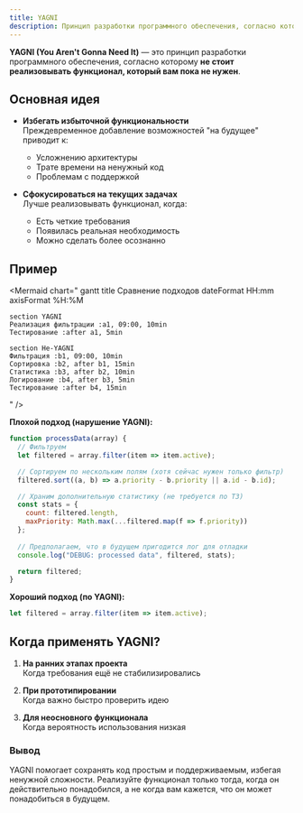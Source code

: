 ```yaml
---
title: YAGNI
description: Принцип разработки программного обеспечения, согласно которому не стоит реализовывать функционал, который вам пока не нужен.
---
```


**YAGNI (You Aren't Gonna Need It)** — это принцип разработки программного обеспечения, согласно которому **не стоит реализовывать функционал, который вам пока не нужен**.
## Основная идея

<Mermaid
  chart="
flowchart TD
  A[Разработчик] -->|'Наверное, это пригодится'| B[Добавляет лишний код]
  B --> C[Усложнение системы]
  C --> D[Больше багов]
  D --> E[Труднее поддерживать]
  style A fill:#e6f3ff,color:#000
  style B fill:#ffe6e6,color:#000
"
/>

- **Избегать избыточной функциональности**  
  Преждевременное добавление возможностей "на будущее" приводит к:
  - Усложнению архитектуры
  - Трате времени на ненужный код
  - Проблемам с поддержкой

- **Сфокусироваться на текущих задачах**  
  Лучше реализовывать функционал, когда:
  - Есть четкие требования
  - Появилась реальная необходимость
  - Можно сделать более осознанно

## Пример

<Mermaid
  chart="
gantt
    title Сравнение подходов
    dateFormat  HH:mm
    axisFormat %H:%M
    
    section YAGNI
    Реализация фильтрации :a1, 09:00, 10min
    Тестирование :after a1, 5min
    
    section Не-YAGNI
    Фильтрация :b1, 09:00, 10min
    Сортировка :b2, after b1, 15min
    Статистика :b3, after b2, 10min
    Логирование :b4, after b3, 5min
    Тестирование :after b4, 15min
"
/>

**Плохой подход (нарушение YAGNI):**
```javascript
function processData(array) {
  // Фильтруем
  let filtered = array.filter(item => item.active);

  // Сортируем по нескольким полям (хотя сейчас нужен только фильтр)
  filtered.sort((a, b) => a.priority - b.priority || a.id - b.id);

  // Храним дополнительную статистику (не требуется по ТЗ)
  const stats = {
    count: filtered.length,
    maxPriority: Math.max(...filtered.map(f => f.priority))
  };
  
  // Предполагаем, что в будущем пригодится лог для отладки
  console.log("DEBUG: processed data", filtered, stats);

  return filtered;
}
```

**Хороший подход (по YAGNI):**
```javascript
let filtered = array.filter(item => item.active);
```
## Когда применять YAGNI?

<Mermaid
  chart="
stateDiagram-v2
  [*] --> Разработка
  Разработка --> YAGNI: Нет четких требований
  Разработка --> Реализовать: Есть конкретная потребность
"
/>

1. **На ранних этапах проекта**  
   Когда требования ещё не стабилизировались

2. **При прототипировании**  
   Когда важно быстро проверить идею

3. **Для неосновного функционала**  
   Когда вероятность использования низкая

### Вывод 
YAGNI помогает сохранять код простым и поддерживаемым, избегая ненужной сложности. Реализуйте функционал только тогда, когда он действительно понадобился, а не когда вам кажется, что он может понадобиться в будущем.

